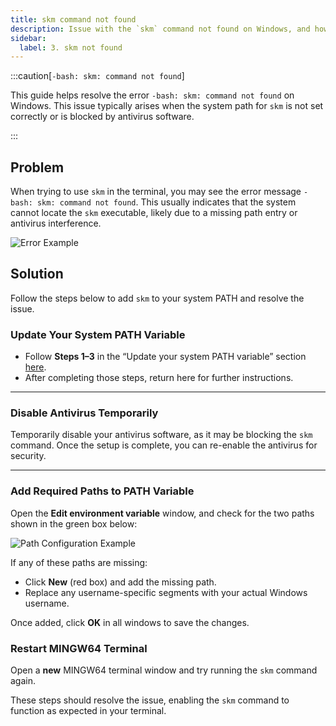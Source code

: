 ```yaml
---
title: skm command not found
description: Issue with the `skm` command not found on Windows, and how to fix it.
sidebar:
  label: 3. skm not found
---
```



:::caution[`-bash: skm: command not found`]

This guide helps resolve the error `-bash: skm: command not found` on Windows. This issue typically arises when the system path for `skm` is not set correctly or is blocked by antivirus software.

:::

## Problem

When trying to use `skm` in the terminal, you may see the error message `-bash: skm: command not found`. This usually indicates that the system cannot locate the `skm` executable, likely due to a missing path entry or antivirus interference.

![Error Example](https://i.imgur.com/PMDiueq.png?1)

## Solution

Follow the steps below to add `skm` to your system PATH and resolve the issue.

### Update Your System PATH Variable

- Follow **Steps 1–3** in the “Update your system PATH variable” section [here](/troubleshoot/windows-msys2/win-issue-7).
- After completing those steps, return here for further instructions.

---

### Disable Antivirus Temporarily

Temporarily disable your antivirus software, as it may be blocking the `skm` command. Once the setup is complete, you can re-enable the antivirus for security.

---

### Add Required Paths to PATH Variable

Open the **Edit environment variable** window, and check for the two paths shown in the green box below:

![Path Configuration Example](https://i.imgur.com/H9sF33y.png)

If any of these paths are missing:

- Click **New** (red box) and add the missing path.
- Replace any username-specific segments with your actual Windows username.

Once added, click **OK** in all windows to save the changes.

### Restart MINGW64 Terminal

Open a **new** MINGW64 terminal window and try running the `skm` command again.

These steps should resolve the issue, enabling the `skm` command to function as expected in your terminal.
